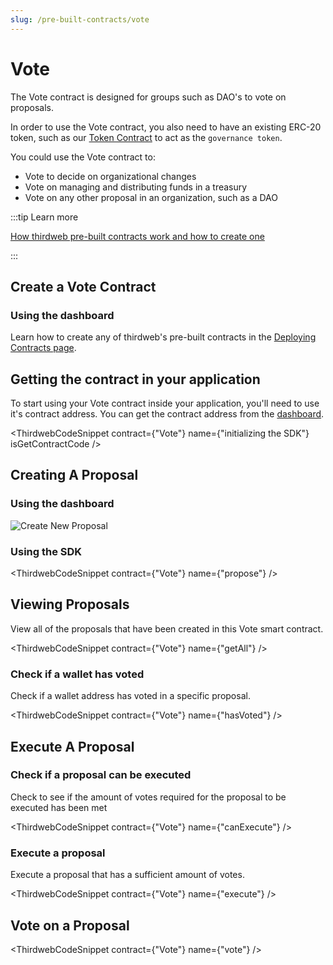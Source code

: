 ```yaml
---
slug: /pre-built-contracts/vote
---
```



# Vote

The Vote contract is designed for groups such as DAO's to vote on proposals.

In order to use the Vote contract, you also need to have an existing ERC-20 token,
such as our [Token Contract](/pre-built-contracts/token) to act as the `governance token`.

You could use the Vote contract to:

- Vote to decide on organizational changes
- Vote on managing and distributing funds in a treasury
- Vote on any other proposal in an organization, such as a DAO

:::tip Learn more

[How thirdweb pre-built contracts work and how to create one](/pre-built-contracts)

:::

## Create a Vote Contract

### Using the dashboard

Learn how to create any of thirdweb's pre-built contracts in the [Deploying Contracts page](/getting-started/deploying-contracts).

## Getting the contract in your application

To start using your Vote contract inside your application, you'll need to use it's contract address. You can get the contract address from the [dashboard](https://thirdweb.com/dashboard).

<ThirdwebCodeSnippet
  contract={"Vote"}
  name={"initializing the SDK"}
  isGetContractCode
/>

## Creating A Proposal

### Using the dashboard

![Create New Proposal](./assets/create-new-proposal.png)

### Using the SDK

<ThirdwebCodeSnippet contract={"Vote"} name={"propose"} />

## Viewing Proposals

View all of the proposals that have been created in this Vote smart contract.

<ThirdwebCodeSnippet contract={"Vote"} name={"getAll"} />

### Check if a wallet has voted

Check if a wallet address has voted in a specific proposal.

<ThirdwebCodeSnippet contract={"Vote"} name={"hasVoted"} />

## Execute A Proposal

### Check if a proposal can be executed

Check to see if the amount of votes required for the proposal to be executed has been met

<ThirdwebCodeSnippet contract={"Vote"} name={"canExecute"} />

### Execute a proposal

Execute a proposal that has a sufficient amount of votes.

<ThirdwebCodeSnippet contract={"Vote"} name={"execute"} />

## Vote on a Proposal

<ThirdwebCodeSnippet contract={"Vote"} name={"vote"} />
